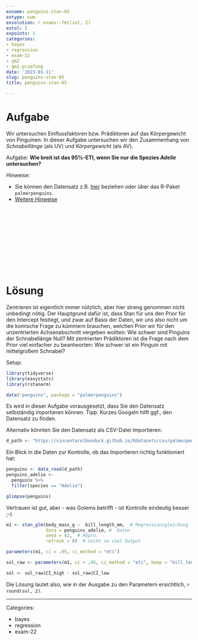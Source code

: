 ```yaml
---
exname: penguins-stan-05
extype: num
exsolution: r exams::fmt(sol, 2)
extol: 5
expoints: 1
categories:
- bayes
- regression
- exam-22
- qm2
- qm2-pruefung
date: '2023-01-11'
slug: penguins-stan-05
title: penguins-stan-05

---
```






# Aufgabe


Wir untersuchen Einflussfaktoren bzw. Prädiktoren auf das Körpergewicht von Pinguinen.
In dieser Aufgabe untersuchen wir den Zusammenhang von *Schnabellänge* (als UV) und *Körpergewicht* (als AV).


Aufgabe: **Wie breit ist das 95%-ETI, wenn Sie nur die Spezies *Adelie* untersuchen?**



Hinweise:

- Sie können den Datensatz z.B. [hier](https://vincentarelbundock.github.io/Rdatasets/csv/palmerpenguins/penguins.csv) beziehen oder über das R-Paket `palmerpenguins`.
- [Weitere Hinweise](https://sebastiansauer.github.io/Lehre/Hinweise/Hinweise-Pruefung-Open-Book.html)



</br>
</br>
</br>
</br>
</br>
</br>
</br>
</br>
</br>
</br>

# Lösung

Zentrieren ist eigentlich immer nützlich,
aber hier streng genommen nicht unbedingt nötig.
Der Hauptgrund dafür ist, dass Stan für uns den Prior für den Intercept festlegt,
und zwar auf Basis der Daten,
wir uns also nicht um die komische Frage zu kümmern brauchen,
welchen Prior wir für den unzentrierten Achsenabschnitt vergeben wollten:
Wie schwer sind Pinguins der Schnabellänge Null?
Mit zentrierten Prädiktoren ist die Frage nach dem Prior viel einfacher zu beantworten:
Wie schwer ist ein Pinguin mit mittelgroßem Schnabel?

Setup:

```r
library(tidyverse)
library(easystats)
library(rstanarm)

data("penguins", package = "palmerpenguins")
```


Es wird in dieser Aufgabe vorausgesetzt,
dass Sie den Datensatz selbständig importieren können.
Tipp: Kurzes Googeln hilft ggf., den Datensatz zu finden.



Alternativ könnten Sie den Datensatz als CSV-Datei importieren:


```r
d_path <- "https://vincentarelbundock.github.io/Rdatasets/csv/palmerpenguins/penguins.csv"
```


Ein Blick in die Daten zur Kontrolle,
ob das Importieren richtig funktioniert hat:

```r
penguins <- data_read(d_path)
penguins_adelie <- 
  penguins %>% 
  filter(species == "Adelie")

glimpse(penguins)
```


Vertrauen ist gut, aber - was Golems betrifft - ist Kontrolle eindeutig besser ;-)





```r
m1 <- stan_glm(body_mass_g ~  bill_length_mm,  # Regressionsgleichung
               data = penguins_adelie, #  Daten
               seed = 42,  # Repro.
               refresh = 0)  # nicht so viel Output
```


```r
parameters(m1, ci = .95, ci_method = "eti")
```


```r
sol_raw <- parameters(m1, ci = .95, ci_method = "eti", keep = "bill_length_mm") 

sol <- sol_raw$CI_high - sol_raw$CI_low
```


Die Lösung lautet also, wie in der Ausgabe zu den Parametern ersichtlich, `r round(sol, 2)`.




---

Categories: 

- bayes
- regression
- exam-22

